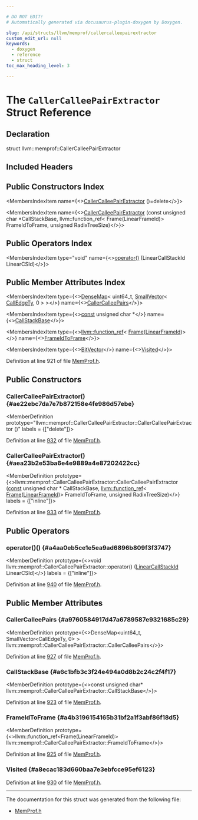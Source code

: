 ```yaml
---

# DO NOT EDIT!
# Automatically generated via docusaurus-plugin-doxygen by Doxygen.

slug: /api/structs/llvm/memprof/callercalleepairextractor
custom_edit_url: null
keywords:
  - doxygen
  - reference
  - struct
toc_max_heading_level: 3

---
```





# The `CallerCalleePairExtractor` Struct Reference

<DoxygenPage pluginConfig={pluginConfig}>



## Declaration

<CodeBlock>struct llvm::memprof::CallerCalleePairExtractor</CodeBlock>

## Included Headers

<IncludesList>
<IncludesListItem
  filePath="llvm/ProfileData/MemProf.h"
  permalink="/docs/api/files/include/include/llvm/include/llvm/profiledata/memprof-h"
  isLocal="true" />
</IncludesList>

## Public Constructors Index

<MembersIndex>

<MembersIndexItem
  name={<><a href="#ae22ebc7da7e7b872158e4fe986d57ebe">CallerCalleePairExtractor</a> ()=delete</>}>
</MembersIndexItem>

<MembersIndexItem
  name={<><a href="#aea23b2e53ba6e4e9889a4e87202422cc">CallerCalleePairExtractor</a> (const unsigned char &#42;CallStackBase, llvm::function&#95;ref&lt; Frame(LinearFrameId)&gt; FrameIdToFrame, unsigned RadixTreeSize)</>}>
</MembersIndexItem>

</MembersIndex>

## Public Operators Index

<MembersIndex>

<MembersIndexItem
  type="void"
  name={<><a href="#a4aa0eb5ce1e5ea9ad6896b809f3f3747">operator()</a> (LinearCallStackId LinearCSId)</>}>
</MembersIndexItem>

</MembersIndex>

## Public Member Attributes Index

<MembersIndex>

<MembersIndexItem
  type={<><a href="/docs/api/classes/llvm/densemap">DenseMap</a>&lt; uint64&#95;t, <a href="/docs/api/classes/llvm/smallvector">SmallVector</a>&lt; <a href="/docs/api/namespaces/llvm/memprof/#a7d02be07b1a797a9f076b58e810e93a1">CallEdgeTy</a>, 0 &gt; &gt;</>}
  name={<><a href="#a9760584917d47a6789587e9321685c29">CallerCalleePairs</a></>}>
</MembersIndexItem>

<MembersIndexItem
  type={<><a href="/docs/api/files/lib/lib/target/lib/target/aarch64/aarch64promoteconstant-cpp/#a90f8350fecae261c25be85d38b451bff">const</a> unsigned char &#42;</>}
  name={<><a href="#a6c1bfb3c3f24e494a0d8b2c24c2f4f17">CallStackBase</a></>}>
</MembersIndexItem>

<MembersIndexItem
  type={<><a href="/docs/api/classes/llvm/function-ref">llvm::function&#95;ref</a>&lt; <a href="/docs/api/structs/llvm/memprof/frame">Frame</a>(<a href="/docs/api/namespaces/llvm/memprof/#ac8f2e9a6f336bcafc02bbe895a6bf6db">LinearFrameId</a>)&gt;</>}
  name={<><a href="#a4b3196154165b31bf2a1f3abf86f18d5">FrameIdToFrame</a></>}>
</MembersIndexItem>

<MembersIndexItem
  type={<><a href="/docs/api/classes/llvm/bitvector">BitVector</a></>}
  name={<><a href="#a8ecac183d660baa7e3ebfcce95ef6123">Visited</a></>}>
</MembersIndexItem>

</MembersIndex>


Definition at line 921 of file <a href="/docs/api/files/include/include/llvm/include/llvm/profiledata/memprof-h">MemProf.h</a>.

<SectionDefinition>

## Public Constructors

### CallerCalleePairExtractor() {#ae22ebc7da7e7b872158e4fe986d57ebe}

<MemberDefinition
  prototype="llvm::memprof::CallerCalleePairExtractor::CallerCalleePairExtractor ()"
  labels = {["delete"]}>

Definition at line <a href="/docs/api/files/include/include/llvm/include/llvm/profiledata/memprof-h/#l00932">932</a> of file <a href="/docs/api/files/include/include/llvm/include/llvm/profiledata/memprof-h">MemProf.h</a>.
</MemberDefinition>

### CallerCalleePairExtractor() {#aea23b2e53ba6e4e9889a4e87202422cc}

<MemberDefinition
  prototype={<>llvm::memprof::CallerCalleePairExtractor::CallerCalleePairExtractor (<a href="/docs/api/files/lib/lib/target/lib/target/aarch64/aarch64promoteconstant-cpp/#a90f8350fecae261c25be85d38b451bff">const</a> unsigned char &#42; CallStackBase, <a href="/docs/api/classes/llvm/function-ref">llvm::function&#95;ref</a>&lt; <a href="/docs/api/structs/llvm/memprof/frame">Frame</a>(<a href="/docs/api/namespaces/llvm/memprof/#ac8f2e9a6f336bcafc02bbe895a6bf6db">LinearFrameId</a>)&gt; FrameIdToFrame, unsigned RadixTreeSize)</>}
  labels = {["inline"]}>

Definition at line <a href="/docs/api/files/include/include/llvm/include/llvm/profiledata/memprof-h/#l00933">933</a> of file <a href="/docs/api/files/include/include/llvm/include/llvm/profiledata/memprof-h">MemProf.h</a>.
</MemberDefinition>

</SectionDefinition>

<SectionDefinition>

## Public Operators

### operator()() {#a4aa0eb5ce1e5ea9ad6896b809f3f3747}

<MemberDefinition
  prototype={<>void llvm::memprof::CallerCalleePairExtractor::operator() (<a href="/docs/api/namespaces/llvm/memprof/#a271f954222d61bd5dc7f5cb5dd836b52">LinearCallStackId</a> LinearCSId)</>}
  labels = {["inline"]}>

Definition at line <a href="/docs/api/files/include/include/llvm/include/llvm/profiledata/memprof-h/#l00940">940</a> of file <a href="/docs/api/files/include/include/llvm/include/llvm/profiledata/memprof-h">MemProf.h</a>.
</MemberDefinition>

</SectionDefinition>

<SectionDefinition>

## Public Member Attributes

### CallerCalleePairs {#a9760584917d47a6789587e9321685c29}

<MemberDefinition
  prototype={<>DenseMap&lt;uint64&#95;t, SmallVector&lt;CallEdgeTy, 0&gt; &gt; llvm::memprof::CallerCalleePairExtractor::CallerCalleePairs</>}>

Definition at line <a href="/docs/api/files/include/include/llvm/include/llvm/profiledata/memprof-h/#l00927">927</a> of file <a href="/docs/api/files/include/include/llvm/include/llvm/profiledata/memprof-h">MemProf.h</a>.
</MemberDefinition>

### CallStackBase {#a6c1bfb3c3f24e494a0d8b2c24c2f4f17}

<MemberDefinition
  prototype={<>const unsigned char&#42; llvm::memprof::CallerCalleePairExtractor::CallStackBase</>}>

Definition at line <a href="/docs/api/files/include/include/llvm/include/llvm/profiledata/memprof-h/#l00923">923</a> of file <a href="/docs/api/files/include/include/llvm/include/llvm/profiledata/memprof-h">MemProf.h</a>.
</MemberDefinition>

### FrameIdToFrame {#a4b3196154165b31bf2a1f3abf86f18d5}

<MemberDefinition
  prototype={<>llvm::function&#95;ref&lt;Frame(LinearFrameId)&gt; llvm::memprof::CallerCalleePairExtractor::FrameIdToFrame</>}>

Definition at line <a href="/docs/api/files/include/include/llvm/include/llvm/profiledata/memprof-h/#l00925">925</a> of file <a href="/docs/api/files/include/include/llvm/include/llvm/profiledata/memprof-h">MemProf.h</a>.
</MemberDefinition>

### Visited {#a8ecac183d660baa7e3ebfcce95ef6123}

<MemberDefinition
  prototype="BitVector llvm::memprof::CallerCalleePairExtractor::Visited">

Definition at line <a href="/docs/api/files/include/include/llvm/include/llvm/profiledata/memprof-h/#l00930">930</a> of file <a href="/docs/api/files/include/include/llvm/include/llvm/profiledata/memprof-h">MemProf.h</a>.
</MemberDefinition>

</SectionDefinition>

<hr/>

The documentation for this struct was generated from the following file:

<ul>
<li><a href="/docs/api/files/include/include/llvm/include/llvm/profiledata/memprof-h">MemProf.h</a></li>
</ul>

</DoxygenPage>
